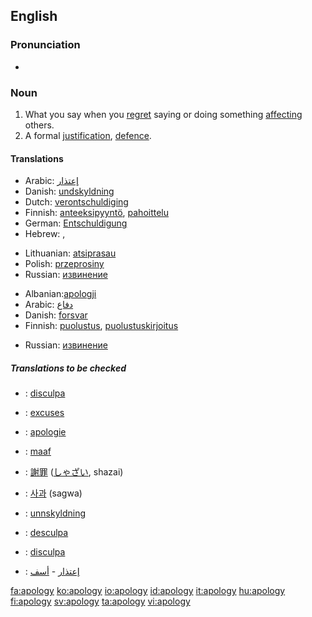 ==English==

===Pronunciation===
{{IPA|/əˈpɒl.ə.dʒɪ/}}
*{{audio|en-us-apology.ogg|Audio (US)}}


===Noun===
{{wikipedia}}
{{en-noun-reg-y|apolog|y}}

# What you say when you [[regret]] saying or doing something [[affect]]ing others.
# A formal [[justification]], [[defence]].

====Translations====
{{trans-top|What you say when you regret saying or doing something affecting others}}
*Arabic: [[إعتذار]]
*Danish: [[undskyldning]] {{c}}
*Dutch: [[verontschuldiging]] {{f}}
*Finnish: [[anteeksipyyntö]], [[pahoittelu]]
*German: [[Entschuldigung]] {{f}}
*Hebrew: {{he-translation|התנצלות|hitnatzlút}} {{f}}, {{he-translation|סליחה|slikhá}} {{f}}
{{trans-mid}}
*Lithuanian: [[atsiprasau]]
*Polish: [[przeprosiny]] {{n}}
*Russian: [[извинение]]
{{trans-bottom}}

{{trans-top|A formal justification, defence}}
*Albanian:[[:sq:apologji|apologji]]
*Arabic: [[دفاع]]
*Danish: [[forsvar]] {{n}}
*Finnish: [[puolustus]], [[puolustuskirjoitus]]
{{trans-mid}}
*Russian: [[извинение]]
{{trans-bottom}}

=====Translations to be checked=====
{{checktrans}}
{{top}}
*{{ttbc|Catalan}}: [[disculpa]] {{f}}
*{{ttbc|Dutch}}: [[excuses]] {{n}} {{p}}
*{{ttbc|French}}: [[apologie]]
*{{ttbc|Indonesian}}: [[maaf]]
{{mid}}
*{{ttbc|Japanese}}: [[謝罪]] ([[しゃざい]], shazai)
*{{ttbc|Korean}}: [[사과]] (sagwa)
*{{ttbc|Norwegian}}: [[unnskyldning]]
*{{ttbc|Portuguese}}: [[desculpa]]
*{{ttbc|Spanish}}: [[disculpa]] {{f}}
*{{ttbc|Arabic}}: [[إعتذار]] - [[أسف]]
{{bottom}}

[[fa:apology]]
[[ko:apology]]
[[io:apology]]
[[id:apology]]
[[it:apology]]
[[hu:apology]]
[[fi:apology]]
[[sv:apology]]
[[ta:apology]]
[[vi:apology]]